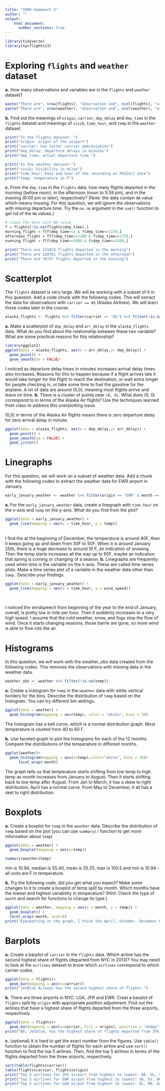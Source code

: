 ```yaml
---
title: "390R Homework 2"
author: ""
output: 
    html_document:
      number_sections: true
---
```


```r
library(tidyverse)
library(nycflights13)
```


<!-- When you finish all questions, hit the Knit button above to knit this Rmd file to an HTML output file -->

# Exploring `flights` and `weather` dataset

**a.**
How many observations and variables are in the `flights` and `weather` dataset?

<!-- Please write down your code into the R chunk below -->

```r
paste("There are", nrow(flights), "observation and", ncol(flights), "variables in flights dataset")
paste("There are", nrow(weather), "observation and", ncol(weather), "varibales in weather dataset")

```


**b.**
Find out the meanings of `origin`, `carrier`, `dep_delay` and `dep_time` in the `flights` dataset and meanings of `visib`, `time_hour`, and `temp` in the `weather` dataset.

<!-- Please write down your code into the R chunk below -->

```r
print("In the flights dataset: ")
print("origin: origin of the airport")
print("carrier: two letter carrier abbreviation")
print("dep_delay: departure delays in minutes")
print("dep_time: actual departure time ")

print("In the weather dataset:")
print("visib: Visibility in miles")
print("time_hour: Data and hour of the recording as POSIXct date")
print("temp: temperature in F")

```

**c.**
From the `dep_time` in the `flights` data, how many flights departed in the morning (before noon), in the afternoon (noon to 5:59 pm), and in the evening (6:00 pm or later), respectively? 
(Note: the data contain `NA` value which means missing. For this question, we will ignore the observations with missing departure time. Try the `na.rm` argument in the `sum()` function to get rid of the `NA` values.)

<!-- Please write down your code into the R chunk below -->

```r
# clean the data with NA value
f = flights[!is.na(flights$dep_time),]
morning_flight = f[f$dep_time>=1 & f$dep_time<=1159,]
afternoon_flight = f[f$dep_time>=1200 & f$dep_time<=1759,]
evening_flight = f[f$dep_time>=1800 & f$dep_time<=2400,]

print("There are 131023 flights departed in the morning")
print("There are 120761 flights departed in the afternoon")
print("There are 76737 flights departed in the evening")

```

# Scatterplot
The `flights` dataset is very large. We will be working with a subset of it in this question. Add a code chunk with the following codes. This will extract the data for observations with `carrier == AS` (Alaska Airlines). We will learn these codes later in the course.

<!-- Please change {r, eval=FALSE} to {r} in the R chunk below and continue to answer the question -->

```r
alaska_flights <- flights %>% filter(carrier == "AS") %>% filter(!is.na(arr_delay))
```

**a.**
Make a scatterplot of `dep_delay` and `arr_delay` in the `alaska_flights` data. What do you find about the relationship between these two variable? What are some practical reasons for this relationship?

<!-- Please write down your code into the R chunk below -->

```r
library(ggplot2)
ggplot(data = alaska_flights, aes(x = arr_delay,y= dep_delay)) + 
  geom_point() +
  geom_smooth(se = FALSE) 
```

I noticed as departure delay times in minutes increases arrival delay times also increases. Reasons for this to happen because if a flight arrives late it would take longer for the flight to reach the destination, or wait extra longer for people checking in, or take some time to fuel the gasoline for the airplane. A lot of data are around (0,0), meaning most flights arrive and leave on time.
**b.**
There is a cluster of points near `(0, 0)`. What does (0, 0) correspond to in terms of the Alaska Air flights? Use the techniques learned from class to address this overplotting issue.

<!-- Please write down your code into the R chunk below -->
(0,0) in terms of the Alaska Air flights means there is zero departure delay for 
zero arrival delay in minute. 
```r
ggplot(data = alaska_flights, aes(x = dep_delay,y= arr_delay)) + 
  geom_point() +
  geom_smooth(se = FALSE) + 
  geom_jitter()
```

# Linegraphs
For this question, we will work on a subset of weather data. Add a chunk with the following codes to extract the weather data for EWR airport in January.

<!-- Please change {r, eval=FALSE} to {r} in the R chunk below and continue to answer the question -->

```r
early_january_weather <- weather %>% filter(origin == "EWR" & month == 1)
```

**a.**
For the `early_january_weather` data, create a linegraph with `time_hour` on the x-axis and `temp` on the y-axis. What do you find from the plot?

<!-- Please write down your code into the R chunk below -->

```r
ggplot(data = early_january_weather) + 
  geom_line(mapping = aes(x = time_hour, y = temp))
```

<br>
I find the at the beginning of December, the temperature is around 40F, then it keeps going up and down from 30F to 50F. When it is around January 25th, there is a huge 
decrease to around 10 F, an indication of snowing. Then the temp starts increases all
the way up to 60F, maybe an indication that spring is coming or changing of a season.
**b.**
Linegraphs are frequently used when time is the variable on the x-axis. These are called time series plots. Make a time series plot of a variable in the weather data other than `temp.` Describe your findings.

<!-- Please write down your code into the R chunk below -->

```r
ggplot(data = early_january_weather) + 
  geom_line(mapping = aes(x = time_hour, y = wind_speed))
  
```
<br>
I noticed the windspeech from beginning of the year to the end of January, overall, is pretty low in mile per hour. Then it suddenly increases to a very high speed. I assume that the cold weather, snow, and fogs stop the flow of wind. Once it starts changing 
seasons, those barrie are gone, so more wind is able to flow into the air 
<br>

# Histograms
In this question, we will work with the weather_obs data created from the following codes. This removes the observations with missing data in the weather data.

<!-- Please change {r, eval=FALSE} to {r} in the R chunk below and continue to answer the question -->

```r
weather_obs <- weather %>% filter(!is.na(temp))
```

**a.**
Create a histogram for `temp` in the `weather` data with white vertical borders for the bins. Describe the distribution of `temp` based on the histogram. You can try different bin settings.

<!-- Please write down your code into the R chunk below -->

```r
ggplot(data = weather) +
  geom_histogram(mapping = aes(temp), color = "white", bins = 30)

```
The histogram has a bell curve, which is a normal distribution graph. Most temperature 
is clusted from 40 to 60 F. 

**b.**
Use faceted graph to plot the histograms for each of the 12 months. Compare the distributions of the temperature in different months.

<!-- Please write down your code into the R chunk below -->

```r
ggplot(weather)+
  geom_histogram(mapping = aes(x=temp),color="white", bins = 30)+
      facet_wrap(~month)
```
The graph tells us that temperature starts shifting from low temp to high temp as month increases from January to August. Then it starts shifting back to low temp after August. From Jan to March, it has a skew to right distribution, April has a normal curve. From May to December, it all has a sket to right distribution.

# Boxplots
**a.**
Create a boxplot for `temp` in the `weather` data. Describe the distribution of `temp` based on the plot (you can use `summary()` function to get more information about `temp`)

<!-- Please write down your code into the R chunk below -->

```r
ggplot(data = weather) + 
  geom_boxplot(mapping = aes(y=temp))
```
```r
summary(weather$temp)
```
min is 10.94, median is 55.40, mean is 55.25, max is 100.5 and min is 10.94 -- all units are F in temperature. 

**b.**
Try the following code, did you get what you expect? Make some changes to it to create a boxplot of temp split by month. Which months have the lowest and highest variability in temperature? (Hint: Check the type of `month` and search for functions to change its type.)

<!-- Please change {r, eval=FALSE} to {r} in the R chunk below and continue to answer the question -->

```r
ggplot(data = weather, mapping = aes(x = month, y = temp)) +
  geom_boxplot() + 
  facet_wrap(~month, ncol=6)
print("Eyespotting on the graph, I think the April, October, December have the highest variability in temperature, and August has lowest variability in temperature")
```
# Barplots
**a.**
Create a barplot of `carrier` in the `flights` data. Which airline has the second highest share of flights (departed from NYC in 2013)? You may need to look at the `airlines` dataset to know which `airlines` correspond to which carrier codes.

<!-- Please write down your code into the R chunk below -->

```r
ggplot(data = flights)+
  geom_bar(mapping = aes(x=carrier))
print("JetBlue Airways has the second highest share of flights ")
```

**b.**
There are three airports in NYC: LGA, JFK and EWR. Creat a barplot of `flights` split by `origin` with appropriate position adjustment. Find out the airlines that have a highest share of flights departed from the three airports, respectively.

<!-- Please write down your code into the R chunk below -->

```r
ggplot(data = flights)+
  geom_bar(mapping = aes(x=carrier, fill = origin), position = "dodge")
print("B6, Jetblue, has the highest share of flights departed from JFK, UA, United Airline, has the highest share of flights departed from EWR, DL, Delta Airline, has the highest share of flights departed from LGA.")
```

**c.**
(optional) It is hard to get the exact number from the figures. Use `table()` function to obtain the number of flights for each airline and use `sort()` function to find the top 5 airlines. Then, find the top 5 airlines in terms of the flights departed from the three airports, respectively.

<!-- Please write down your code into the R chunk below -->

```r
sort(table(flights$carrier))
table(flights$carrier, flights$origin)
print("Top 5 airlines for JFK airport from highest to lowest: B6, DL, 9E, AA, MQ")
print("Top 5 airlines for EWR airpot from highest to lowest: UA, EV, B6, WN, US")
print("Top 5 airlines for LGA airpot from highest to lowest: DL, MQ, AA, US, EV")
```